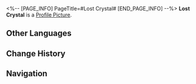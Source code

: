 <%-- [PAGE_INFO]
PageTitle=#Lost Crystal#
[END_PAGE_INFO] --%>
{{Item Infobox
|id          = 233
|image       = Item Lost Crystal.png
|type        = Relic EXP Material
|invCategory = Upgrade Materials
|rarity      = 4
|effect      = Enhancement material for Relics. Provides 1000 Relic EXP.
|description = A Fragmentum dust crystal that had densified after being reduced to its original form.
|source1     = [[Forgotten Hall]]
}}
{{Description|''"This must not be placed together with the ores offered to the Amber Lord. This is a creation of the Stellaron and goes against the will of Preservation."''}}
'''Lost Crystal''' is a [[Profile Picture]].

==Other Languages==
{{Other Languages
|en   = Lost Crystal
|zhs  = 遗失晶块
|zht  = 遺失晶塊
|ja   = 遺失晶塊
|ko   = 유실된 수정덩이
|es   = Cristal perdido
|fr   = Cristal perdu
|ru   = Утраченный кристалл
|th   = Lost Crystal
|vi   = Tinh Thể Đánh Mất
|de   = Verlorener Kristall
|id   = Lost Crystal
|pt   = Cristal Perdido
}}

==Change History==
{{Change History|1.0}}

==Navigation==
{{Upgrade Material Navbox}}